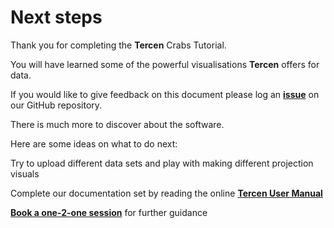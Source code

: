 # Next steps

Thank you for completing the __Tercen__ Crabs Tutorial.

You will have learned some of the powerful visualisations __Tercen__ offers for data.

If you would like to give feedback on this document please log an [__issue__](https://github.com/tercen/crabs_tutorial/issues) on our GitHub repository.

There is much more to discover about the software. 

Here are some ideas on what to do next:

Try to upload different data sets and play with making different projection visuals

Complete our documentation set by reading the online [__Tercen User Manual__](https://tercen.github.io/tercen-book/)

[__Book a one-2-one session__](https://calendly.com/tercen-demo/tercen-demo) for further guidance  

